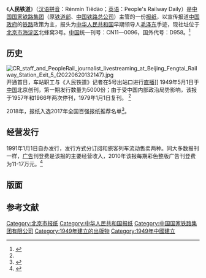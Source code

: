 《'''人民铁道'''》（[[汉语拼音|汉语拼音]]：Rénmín Tiědào；[[英语|英语]]：People's Railway Daily）是[[中国国家铁路集团|中国国家铁路集团]]（原[[中华人民共和国铁道部|铁道部]]、[[中国铁路总公司|中国铁路总公司]]）主管的一份[[报纸|报纸]]，以宣传报道[[中国政府|中国政府]]的[[铁路|铁路]]政策为主，报头为[[中华人民共和国|中华人民共和国]]早期领导人[[毛泽东|毛泽东]]手迹，现社址位于[[北京市|北京市]][[海淀区|海淀区]]北蜂窝3号。[[中华人民共和国|中国]]统一刊号：CN11—0096，国外代号：D958。<ref name="f">{{cite web |url=http://www.chuanmeijia.com/2009/0419/2082.htm |title=人民铁道报 |accessdate=2010-05-12 |publisher=中国传媒家 |language=zh-hans |deadurl=yes |archiveurl=https://web.archive.org/web/20100330101913/http://www.chuanmeijia.com/2009/0419/2082.htm |archivedate=2010-03-30 }}</ref>

== 历史 ==
[[File:CR_staff_and_PeopleRail_journalist_livestreaming_at_Beijing_Fengtai_Railway_Station_Exit_5_(20220620132147).jpg|thumb]]开通首日，车站职工与《人民铁道》记者在5号出站口进行[[網路直播|直播]]]]
1949年5月1日于[[中华人民共和国|中国]]北京创刊，第一期发行数量为5000份；由于受中国内部政治局势影响，该报于1957年和1966年两次停刊，1979年1月1日复刊。 <ref name="f"/>

2018年，报纸入选2017年全国百强报纸推荐名单<ref>{{Cite web|title=2017年全国“百强报刊”推荐名单开始公示|url=http://www.ce.cn/culture/gd/201801/16/t20180116_27756145.shtml|accessdate=2021-02-10|author=赵新乐（中国新闻出版广电报）|date=2018-01-16|format=|work=www.ce.cn|publisher=[[中国经济网|中国经济网]]|language=|dead-url=no|archive-date=2020-11-05|archive-url=https://web.archive.org/web/20201105014543/http://www.ce.cn/culture/gd/201801/16/t20180116_27756145.shtml}}</ref>。

== 经营发行 ==
1991年1月1日自办发行，发行方式分订阅和旅客列车流动售卖两种。同大多数报刊一样，[[广告|广告]]刊登费是该报的主要经营收入，2010年该报每期彩色整版广告刊登费为11-17万元。<ref>{{cite web |url=http://www.allchina.cn/FilterMedia/PrintPaper/PM_detail_Paper_6257.html |title=人民铁道报2010年广告价格 |accessdate=2010-06-28 |publisher=媒体资源网 |language=zh-hans |archive-date=2011-04-18 |archive-url=https://web.archive.org/web/20110418000606/http://www.allchina.cn/FilterMedia/PrintPaper/PM_detail_Paper_6257.html |dead-url=no }}</ref>

== 版面 ==

== 参考文献 ==
{{reflist}}

{{中国国家铁路集团有限公司}}
{{机关报}}
{{全国百强报刊|2017}}
{{newspaper-stub}}
[[Category:北京市报纸|Category:北京市报纸]]
[[Category:中华人民共和国报纸|Category:中华人民共和国报纸]]
[[Category:中国国家铁路集团有限公司|Category:中国国家铁路集团有限公司]]
[[Category:1949年建立的出版物|Category:1949年建立的出版物]]
[[Category:1949年中國建立|Category:1949年中國建立]]